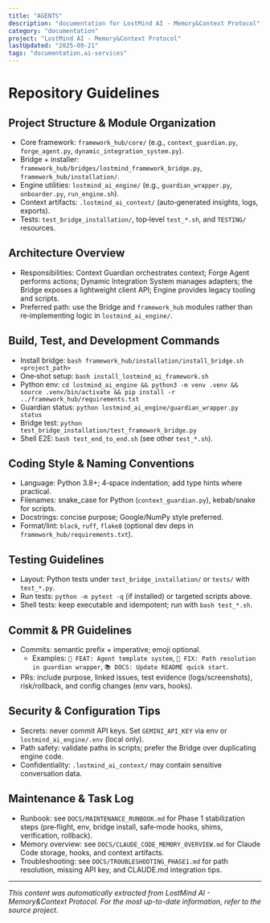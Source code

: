 ```yaml
---
title: "AGENTS"
description: "documentation for LostMind AI - Memory&Context Protocol"
category: "documentation"
project: "LostMind AI - Memory&Context Protocol"
lastUpdated: "2025-09-21"
tags: "documentation,ai-services"
---
```


# Repository Guidelines

## Project Structure & Module Organization
- Core framework: `framework_hub/core/` (e.g., `context_guardian.py`, `forge_agent.py`, `dynamic_integration_system.py`).
- Bridge + installer: `framework_hub/bridges/lostmind_framework_bridge.py`, `framework_hub/installation/`.
- Engine utilities: `lostmind_ai_engine/` (e.g., `guardian_wrapper.py`, `onboarder.py`, `run_engine.sh`).
- Context artifacts: `.lostmind_ai_context/` (auto‑generated insights, logs, exports).
- Tests: `test_bridge_installation/`, top‑level `test_*.sh`, and `TESTING/` resources.

## Architecture Overview
- Responsibilities: Context Guardian orchestrates context; Forge Agent performs actions; Dynamic Integration System manages adapters; the Bridge exposes a lightweight client API; Engine provides legacy tooling and scripts.
- Preferred path: use the Bridge and `framework_hub` modules rather than re‑implementing logic in `lostmind_ai_engine/`.

## Build, Test, and Development Commands
- Install bridge: `bash framework_hub/installation/install_bridge.sh <project_path>`
- One‑shot setup: `bash install_lostmind_ai_framework.sh`
- Python env: `cd lostmind_ai_engine && python3 -m venv .venv && source .venv/bin/activate && pip install -r ../framework_hub/requirements.txt`
- Guardian status: `python lostmind_ai_engine/guardian_wrapper.py status`
- Bridge test: `python test_bridge_installation/test_framework_bridge.py`
- Shell E2E: `bash test_end_to_end.sh` (see other `test_*.sh`).

## Coding Style & Naming Conventions
- Language: Python 3.8+; 4‑space indentation; add type hints where practical.
- Filenames: snake_case for Python (`context_guardian.py`), kebab/snake for scripts.
- Docstrings: concise purpose; Google/NumPy style preferred.
- Format/lint: `black`, `ruff`, `flake8` (optional dev deps in `framework_hub/requirements.txt`).

## Testing Guidelines
- Layout: Python tests under `test_bridge_installation/` or `tests/` with `test_*.py`.
- Run tests: `python -m pytest -q` (if installed) or targeted scripts above.
- Shell tests: keep executable and idempotent; run with `bash test_*.sh`.

## Commit & PR Guidelines
- Commits: semantic prefix + imperative; emoji optional.
  - Examples: `🤖 FEAT: Agent template system`, `🔧 FIX: Path resolution in guardian wrapper`, `📚 DOCS: Update README quick start`.
- PRs: include purpose, linked issues, test evidence (logs/screenshots), risk/rollback, and config changes (env vars, hooks).

## Security & Configuration Tips
- Secrets: never commit API keys. Set `GEMINI_API_KEY` via env or `lostmind_ai_engine/.env` (local only).
- Path safety: validate paths in scripts; prefer the Bridge over duplicating engine code.
- Confidentiality: `.lostmind_ai_context/` may contain sensitive conversation data.

## Maintenance & Task Log
- Runbook: see `DOCS/MAINTENANCE_RUNBOOK.md` for Phase 1 stabilization steps (pre‑flight, env, bridge install, safe‑mode hooks, shims, verification, rollback).
- Memory overview: see `DOCS/CLAUDE_CODE_MEMORY_OVERVIEW.md` for Claude Code storage, hooks, and context artifacts.
- Troubleshooting: see `DOCS/TROUBLESHOOTING_PHASE1.md` for path resolution, missing API key, and CLAUDE.md integration tips.


---
*This content was automatically extracted from LostMind AI - Memory&Context Protocol. For the most up-to-date information, refer to the source project.*
